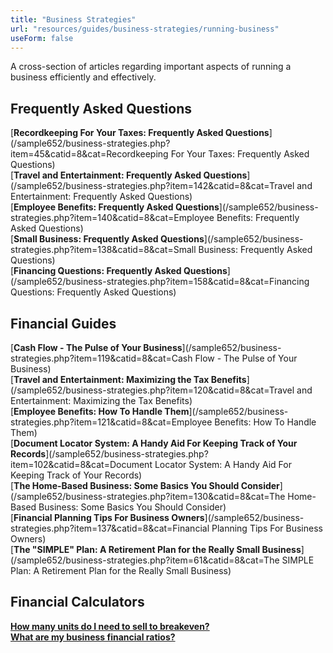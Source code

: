 ```yaml
---
title: "Business Strategies"
url: "resources/guides/business-strategies/running-business"
useForm: false
---
```


  
A cross-section of articles regarding important aspects of running a business efficiently and effectively.  
  

Frequently Asked Questions
--------------------------

[**Recordkeeping For Your Taxes: Frequently Asked Questions**](/sample652/business-strategies.php?item=45&catid=8&cat=Recordkeeping For Your Taxes: Frequently Asked Questions)  
[**Travel and Entertainment: Frequently Asked Questions**](/sample652/business-strategies.php?item=142&catid=8&cat=Travel and Entertainment: Frequently Asked Questions)  
[**Employee Benefits: Frequently Asked Questions**](/sample652/business-strategies.php?item=140&catid=8&cat=Employee Benefits: Frequently Asked Questions)  
[**Small Business: Frequently Asked Questions**](/sample652/business-strategies.php?item=138&catid=8&cat=Small Business: Frequently Asked Questions)  
[**Financing Questions: Frequently Asked Questions**](/sample652/business-strategies.php?item=158&catid=8&cat=Financing Questions: Frequently Asked Questions)  

  
  

Financial Guides
----------------

[**Cash Flow - The Pulse of Your Business**](/sample652/business-strategies.php?item=119&catid=8&cat=Cash Flow - The Pulse of Your Business)  
[**Travel and Entertainment: Maximizing the Tax Benefits**](/sample652/business-strategies.php?item=120&catid=8&cat=Travel and Entertainment: Maximizing the Tax Benefits)  
[**Employee Benefits: How To Handle Them**](/sample652/business-strategies.php?item=121&catid=8&cat=Employee Benefits: How To Handle Them)  
[**Document Locator System: A Handy Aid For Keeping Track of Your Records**](/sample652/business-strategies.php?item=102&catid=8&cat=Document Locator System: A Handy Aid For Keeping Track of Your Records)  
[**The Home-Based Business: Some Basics You Should Consider**](/sample652/business-strategies.php?item=130&catid=8&cat=The Home-Based Business: Some Basics You Should Consider)  
[**Financial Planning Tips For Business Owners**](/sample652/business-strategies.php?item=137&catid=8&cat=Financial Planning Tips For Business Owners)  
[**The "SIMPLE" Plan: A Retirement Plan for the Really Small Business**](/sample652/business-strategies.php?item=61&catid=8&cat=The SIMPLE Plan: A Retirement Plan for the Really Small Business)  

  
  

Financial Calculators
---------------------

[**How many units do I need to sell to breakeven?**](http://www.calcxml.com/calculators/breakeven-analysis?skn=481)  
[**What are my business financial ratios?**](http://www.calcxml.com/calculators/financial-ratio-analysis?skn=481)  

